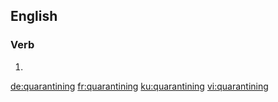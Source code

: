 ==English==

===Verb===
{{head|en|present participle}}

# {{present participle of|quarantine|lang=en|nocat=1}}

[[de:quarantining]]
[[fr:quarantining]]
[[ku:quarantining]]
[[vi:quarantining]]